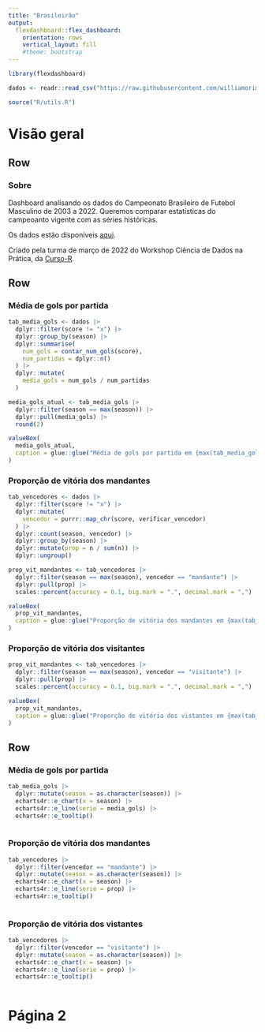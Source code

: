 ```yaml
---
title: "Brasileirão"
output: 
  flexdashboard::flex_dashboard:
    orientation: rows
    vertical_layout: fill
    #theme: bootstrap
---
```


```r
library(flexdashboard)

dados <- readr::read_csv("https://raw.githubusercontent.com/williamorim/brasileirao/master/data-raw/csv/matches.csv")

source("R/utils.R")
```

Visão geral
==============================================================

Row {data-height=150}
-----------------------------------------------------------------------

### Sobre

Dashboard analisando os dados do Campeonato Brasileiro de Futebol Masculino de 2003 a 2022. Queremos comparar estatísticas do campeoanto vigente com as séries históricas.

Os dados estão disponíveis [aqui](https://raw.githubusercontent.com/williamorim/brasileirao/master/data-raw/csv/matches.csv).

Criado pela turma de março de 2022 do Workshop Ciência de Dados na Prática, da [Curso-R](https://curso-r.com).

Row
-----------------------------------------------------------------------

### Média de gols por partida

```r
tab_media_gols <- dados |>
  dplyr::filter(score != "x") |>
  dplyr::group_by(season) |>
  dplyr::summarise(
    num_gols = contar_num_gols(score),
    num_partidas = dplyr::n()
  ) |>
  dplyr::mutate(
    media_gols = num_gols / num_partidas
  )

media_gols_atual <- tab_media_gols |> 
  dplyr::filter(season == max(season)) |> 
  dplyr::pull(media_gols) |> 
  round(2)

valueBox(
  media_gols_atual,
  caption = glue::glue("Média de gols por partida em {max(tab_media_gols$season)}")
)
```

### Proporção de vitória dos mandantes

```r
tab_vencedores <- dados |>
  dplyr::filter(score != "x") |>
  dplyr::mutate(
    vencedor = purrr::map_chr(score, verificar_vencedor)
  ) |>
  dplyr::count(season, vencedor) |>
  dplyr::group_by(season) |> 
  dplyr::mutate(prop = n / sum(n)) |> 
  dplyr::ungroup()

prop_vit_mandantes <- tab_vencedores |> 
  dplyr::filter(season == max(season), vencedor == "mandante") |> 
  dplyr::pull(prop) |> 
  scales::percent(accuracy = 0.1, big.mark = ".", decimal.mark = ",")

valueBox(
  prop_vit_mandantes,
  caption = glue::glue("Proporção de vitória dos mandantes em {max(tab_media_gols$season)}")
)  
```

### Proporção de vitória dos visitantes

```r
prop_vit_mandantes <- tab_vencedores |> 
  dplyr::filter(season == max(season), vencedor == "visitante") |> 
  dplyr::pull(prop) |> 
  scales::percent(accuracy = 0.1, big.mark = ".", decimal.mark = ",")

valueBox(
  prop_vit_mandantes,
  caption = glue::glue("Proporção de vitória dos vistantes em {max(tab_media_gols$season)}")
) 
```


Row {.tabset}
-----------------------------------------------------------------------

### Média de gols por partida 

```r
tab_media_gols |> 
  dplyr::mutate(season = as.character(season)) |> 
  echarts4r::e_chart(x = season) |> 
  echarts4r::e_line(serie = media_gols) |> 
  echarts4r::e_tooltip()
  
```


### Proporção de vitória dos mandantes 

```r
tab_vencedores |> 
  dplyr::filter(vencedor == "mandante") |> 
  dplyr::mutate(season = as.character(season)) |> 
  echarts4r::e_chart(x = season) |> 
  echarts4r::e_line(serie = prop) |> 
  echarts4r::e_tooltip()
  
```

### Proporção de vitória dos vistantes 

```r
tab_vencedores |> 
  dplyr::filter(vencedor == "visitante") |> 
  dplyr::mutate(season = as.character(season)) |> 
  echarts4r::e_chart(x = season) |> 
  echarts4r::e_line(serie = prop) |> 
  echarts4r::e_tooltip()
  
```

Página 2
==============================================================


